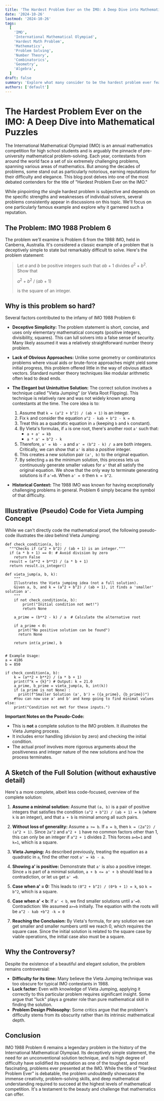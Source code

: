 ```yaml
---
title: 'The Hardest Problem Ever on the IMO: A Deep Dive into Mathematical Puzzles'
date: '2024-10-26'
lastmod: '2024-10-26'
tags:
  [
    'IMO',
    'International Mathematical Olympiad',
    'Hardest Math Problem',
    'Mathematics',
    'Problem Solving',
    'Number Theory',
    'Combinatorics',
    'Geometry',
    'Algebra',
  ]
draft: false
summary: 'Explore what many consider to be the hardest problem ever featured on the International Mathematical Olympiad (IMO). We delve into the problem statement, explore potential approaches, and discuss why it stands out as an exceptionally challenging mathematical puzzle.'
authors: ['default']
---
```


# The Hardest Problem Ever on the IMO: A Deep Dive into Mathematical Puzzles

The International Mathematical Olympiad (IMO) is an annual mathematics competition for high school students and is arguably the pinnacle of pre-university mathematical problem-solving. Each year, contestants from around the world face a set of six extremely challenging problems, spanning various areas of mathematics. But among the decades of problems, some stand out as particularly notorious, earning reputations for their difficulty and elegance. This blog post delves into one of the most debated contenders for the title of "Hardest Problem Ever on the IMO."

While pinpointing _the_ single hardest problem is subjective and depends on the specific strengths and weaknesses of individual solvers, several problems consistently appear in discussions on this topic. We'll focus on one particularly famous example and explore why it garnered such a reputation.

## The Problem: IMO 1988 Problem 6

The problem we'll examine is Problem 6 from the 1988 IMO, held in Canberra, Australia. It's considered a classic example of a problem that is deceptively simple to state but remarkably difficult to solve. Here's the problem statement:

> Let _a_ and _b_ be positive integers such that _ab_ + 1 divides _a_<sup>2</sup> + _b_<sup>2</sup>. Show that
>
> _a_<sup>2</sup> + _b_<sup>2</sup> / (_ab_ + 1)
>
> is the square of an integer.

## Why is this problem so hard?

Several factors contributed to the infamy of IMO 1988 Problem 6:

- **Deceptive Simplicity:** The problem statement is short, concise, and uses only elementary mathematical concepts (positive integers, divisibility, squares). This can lull solvers into a false sense of security. Many likely assumed it was a relatively straightforward number theory problem.

- **Lack of Obvious Approaches:** Unlike some geometry or combinatorics problems where visual aids or brute-force approaches might yield some initial progress, this problem offered little in the way of obvious attack vectors. Standard number theory techniques like modular arithmetic often lead to dead ends.

- **The Elegant but Unintuitive Solution:** The correct solution involves a technique called "Vieta Jumping" (or Vieta Root Flipping). This technique is relatively rare and was not widely known among contestants at the time. The core idea is to:

  1.  Assume that `k = (a^2 + b^2) / (ab + 1)` is an integer.
  2.  Fix `k` and consider the equation `a^2 - kab + b^2 - k = 0`.
  3.  Treat this as a quadratic equation in `a` (keeping `b` and `k` constant).
  4.  By Vieta's formulas, if `a` is one root, there's another root `a'` such that:
      - `a + a' = kb`
      - `a * a' = b^2 - k`
  5.  Therefore, `a' = kb - a` and `a' = (b^2 - k) / a` are both integers. Critically, we can show that `a'` is also a _positive_ integer.
  6.  This creates a new solution pair `(a', b)` to the original equation.
  7.  By selecting `a` as the minimum solution, this process lets us continuously generate smaller values for `a'` that all satisfy the original equation. We show that the only way to terminate generating solutions is if `a'=0`. When `a' = 0` then `k = b^2`.

- **Historical Context:** The 1988 IMO was known for having exceptionally challenging problems in general. Problem 6 simply became the symbol of that difficulty.

## Illustrative (Pseudo) Code for Vieta Jumping Concept

While we can't directly code the mathematical proof, the following pseudo-code illustrates the _idea_ behind Vieta Jumping:

```plaintext
def check_condition(a, b):
  """Checks if (a^2 + b^2) / (ab + 1) is an integer."""
  if (a * b + 1) == 0: # Avoid division by zero
    return False
  result = (a**2 + b**2) / (a * b + 1)
  return result.is_integer()

def vieta_jump(a, b, k):
    """
    Illustrates the Vieta jumping idea (not a full solution).
    Given a, b, and k = (a^2 + b^2) / (ab + 1), it finds a 'smaller' solution a'.
    """
    if not check_condition(a, b):
        print("Initial condition not met!")
        return None

    a_prime = (b**2 - k) / a  # Calculate the alternative root

    if a_prime < 0:
      print("No positive solution can be found")
      return None

    return int(a_prime), b


# Example Usage:
a = 4186
b = 850

if check_condition(a, b):
    k = (a**2 + b**2) / (a * b + 1)
    print(f"k = {k}") # Output: k = 21.0
    a_prime, b_prime = vieta_jump(a, b, int(k))
    if (a_prime is not None) :
      print(f"Smaller Solution (a', b') = ({a_prime}, {b_prime})")
    #You can now use a' and b' and keep going to find minimal values
else:
    print("Condition not met for these inputs.")
```

**Important Notes on the Pseudo-Code:**

- This is **not** a complete solution to the IMO problem. It _illustrates_ the Vieta Jumping process.
- It includes error handling (division by zero) and checking the initial condition.
- The actual proof involves more rigorous arguments about the positiveness and integer nature of the new solutions and how the process terminates.

## A Sketch of the Full Solution (without exhaustive detail)

Here's a more complete, albeit less code-focused, overview of the complete solution:

1. **Assume a minimal solution:** Assume that `(a, b)` is a pair of positive integers that satisfies the condition `(a^2 + b^2) / (ab + 1) = k` (where `k` is an integer), and that `a + b` is minimal among all such pairs.

2. **Without loss of generality:** Assume `a >= b`. If `a = b`, then `k = (2a^2) / (a^2 + 1)`. Since `2a^2` and `a^2 + 1` have no common factors other than 1, this can only be an integer if `a^2 + 1` divides 2. This forces `a=b=1` and `k=1`, which is a square.

3. **Vieta Jumping:** As described previously, treating the equation as a quadratic in `a`, find the other root `a' = kb - a`.

4. **Showing a' is positive:** Demonstrate that `a'` is also a positive integer. Since `a` is part of a minimal solution, `a + b <= a' + b` should lead to a contradiction, or let us get `a' =0`.

5. **Case when a' = 0:** This leads to `(0^2 + b^2) / (0*b + 1) = k`, so `k = b^2`, which is a square.

6. **Case when a' < b:** If `a' < b`, we find smaller solutions until `a'=0`. Contradiction: We assumed `a>=b` initially. The equation with the roots will be `a^2 - kab +b^2 -k = 0`

7. **Reaching the Conclusion:** By Vieta's formula, for any solution we can get smaller and smaller numbers until we reach 0, which requires the square case. Since the initial solution is related to the square case by viable operations, the initial case also must be a square.

## Why the Controversy?

Despite the existence of a beautiful and elegant solution, the problem remains controversial:

- **Difficulty for its time:** Many believe the Vieta Jumping technique was too obscure for typical IMO contestants in 1988.
- **Luck factor:** Even with knowledge of Vieta Jumping, applying it correctly to this particular problem requires significant insight. Some argue that "luck" plays a greater role than pure mathematical skill in finding the solution.
- **Problem Design Philosophy:** Some critics argue that the problem's difficulty stems from its obscurity rather than its intrinsic mathematical depth.

## Conclusion

IMO 1988 Problem 6 remains a legendary problem in the history of the International Mathematical Olympiad. Its deceptively simple statement, the need for an unconventional solution technique, and its high degree of difficulty have solidified its reputation as one of the toughest, and most fascinating, problems ever presented at the IMO. While the title of "Hardest Problem Ever" is debatable, the problem undoubtedly showcases the immense creativity, problem-solving skills, and deep mathematical understanding required to succeed at the highest levels of mathematical competition. It's a testament to the beauty and challenge that mathematics can offer.
